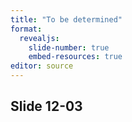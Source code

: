 ```yaml
---
title: "To be determined"
format: 
  revealjs:
    slide-number: true
    embed-resources: true
editor: source
---
```


## Slide 12-03

::: notes

:::

